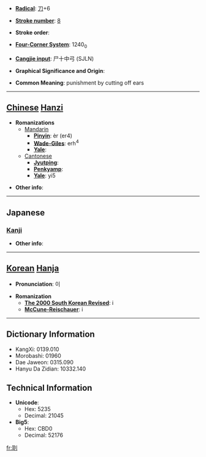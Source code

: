 * '''[[Wiktionary:Chinese radical index| Radical]]''': [[Wiktionary:Chinese radical index 刀|刀]]+6

* '''[[Wiktionary:Chinese total strokes index|Stroke number]]''': [[Wiktionary:Chinese total strokes index 8|8]]

* '''Stroke order''': 

* '''[[Wiktionary:Chinese four corner index|Four-Corner System]]''': 1240<sub>0</sub>

* '''[[Wiktionary:Chinese Cangjie index|Cangjie input]]''': 尸十中弓 (SJLN)

* '''Graphical Significance and Origin''': 

* '''Common Meaning''': punishment by cutting off ears

----

== [[Chinese]] [[Hanzi]] ==

* '''Romanizations'''
** [[Mandarin]]
*** '''[[Pinyin]]''': èr (er4)
*** '''[[Wade-Giles]]''': erh<sup>4</sup>
*** '''[[Yale]]''': 
**[[Cantonese]]
***'''[[Jyutping]]''':
***'''[[Penkyamp]]''': 
***'''[[Yale]]''': yi5

* '''Other info''': 

----

==Japanese==
===[[Kanji]]===
{{kanji|on readings=[[じ]] (ji), [[に]] (ni), [[げい]] (gei)|kun readings=[[みみきり]] (mimikiri)}}

* '''Other info''':  

----

== [[Korean]] [[Hanja]] ==

* '''Pronunciation''': 이

* '''Romanization'''
** '''[[The 2000 South Korean Revised Romanization|The 2000 South Korean Revised]]''': i
** '''[[McCune-Reischauer]]''': i

----

== Dictionary Information ==

* KangXi: 0139.010
* Morobashi: 01960
* Dae Jaweon: 0315.090
* Hanyu Da Zidian: 10332.140

== Technical Information ==

* '''Unicode''':
** Hex: 5235
** Decimal: 21045
* '''Big5''':
** Hex: CBD0
** Decimal: 52176

[[fr:刵]]